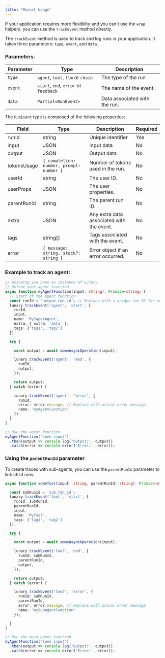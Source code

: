 ```yaml
---
title: "Manual Usage"
---
```


If your application requires more flexibility and you can't use the `wrap` helpers, you can use the `trackEvent` method directly.

The `trackEvent` method is used to track and log runs in your application. It takes three parameters: `type`, `event`, and `data`.

### Parameters:

| Parameter | Type | Description |
| --------- | ---- | ----------- |
| `type` | `agent`, `tool`, `llm` or `chain` | The type of the run |
| `event` | `start`, `end`, `error` or `feedback` | The name of the event. |
| `data` | `Partial<RunEvent>` | Data associated with the run. |


The `RunEvent` type is composed of the following properties:

| Field | Type | Description | Required |
| ----- | ---- | ----------- | -------- |
| runId | string | Unique identifier | Yes |
| input | JSON | Input data | No |
| output | JSON | Output data | No |
| tokensUsage | `{ completion: number, prompt: number }` | Number of tokens used in the run. | No |
| userId | string | The user ID. | No |
| userProps | JSON | The user properties. | No |
| parentRunId | string | The parent run ID. | No |
| extra | JSON | Any extra data associated with the event. | No |
| tags | string[] | Tags associated with the event. | No |
| error | `{ message: string, stack?: string }` | Error object if an error occurred. | No |


### Example to track an agent:

```ts
// Assuming you have an instance of Lunary
// Define your agent function
async function myAgentFunction(input: string): Promise<string> {
  // Start of the agent function
  const runId = 'unique_run_id'; // Replace with a unique run ID for each run
  lunary.trackEvent('agent', 'start', {
    runId,
    input,
    name: 'MySuperAgent',
    extra: { extra: 'data' },
    tags: ['tag1', 'tag2']
  });

  try {

    const output = await someAsyncOperation(input);

    lunary.trackEvent('agent', 'end', {
      runId,
      output,
    });

    return output;
  } catch (error) {

    lunary.trackEvent('agent', 'error', {
      runId,
      error: error.message, // Replace with actual error message
      name: 'myAgentFunction'
    })
  }
}

// Use the agent function
myAgentFunction('some input')
  .then(output => console.log('Output:', output))
  .catch(error => console.error('Error:', error));

```

### Using the `parentRunId` parameter

To create traces with sub-agents, you can use the `parentRunId` parameter to link child runs.

```ts
async function someTool(input: string, parentRunId: string): Promise<string> {

  const subRunId = 'sub_run_id'; 
  lunary.trackEvent('tool', 'start', {
    runId: subRunId,
    parentRunId,
    input,
    name: 'MyTool',
    tags: ['tag1', 'tag2']
  });

  try {

    const output = await someAsyncOperation(input);

    lunary.trackEvent('tool', 'end', {
      runId: subRunId,
      parentRunId,
      output,
    });

    return output;
  } catch (error) {

    lunary.trackEvent('tool', 'error', {
      runId: subRunId,
      parentRunId,
      error: error.message, // Replace with actual error message
      name: 'mySubAgentFunction'
    });

  }
}

// Use the main agent function
myAgentFunction('some input')
  .then(output => console.log('Output:', output))
  .catch(error => console.error('Error:', error));
```